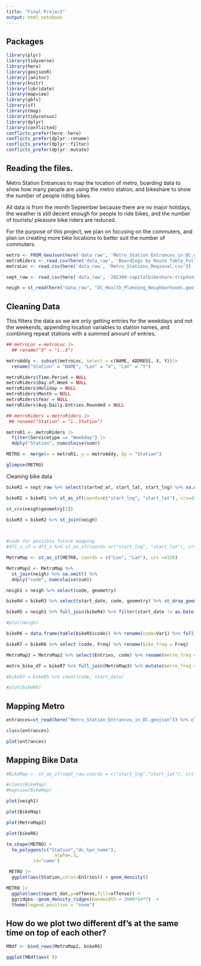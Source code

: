 ```yaml
---
title: "Final Project"
output: html_notebook
---
```


## Packages

```r
library(plyr)
library(tidyverse)
library(here)
library(geojsonR)
library(janitor)
library(knitr)
library(lubridate) 
library(mapview)
library(gbfs)
library(sf) 
library(tmap)
library(tidycensus)
library(dplyr)
library(conflicted)
conflicts_prefer(here::here)
conflicts_prefer(dplyr::rename)
conflicts_prefer(dplyr::filter)
conflicts_prefer(dplyr::mutate)

```

## Reading the files.

Metro Station Entrances to map the location of metro, boarding data to show how many people are using the metro station, and bikeshare to show the number of people riding bikes.

All data is from the month September because there are no major holidays, the weather is still decent enough for people to ride bikes, and the number of tourists/ pleasure bike riders are reduced.

For the purpose of this project, we plan on focusing on the commuters, and plan on creating more bike locations to better suit the number of commuters.

```r
metro <- FROM_GeoJson(here('data_raw', 'Metro_Station_Entrances_in_DC.geojson'))
metroRiders <- read.csv(here('data_raw', 'Boardings by Route Table_Full Data_data.csv'))
metroLoc <- read.csv(here('data_raw', 'Metro_Stations_Regional.csv')) 

sept_raw <- read_csv(here('data_raw', '202309-capitalbikeshare-tripdata.csv'))

neigh = st_read(here("data_raw", "DC_Health_Planning_Neighborhoods.geojson")) %>% clean_names()

```

## Cleaning Data

This filters the data so we are only getting entries for the weekdays and not the weekends, appending location variables to station names, and combining repeat stations with a summed amount of entries.

```r
## metroLoc = metroLoc |> 
  ## rename("X" = "ï..X")

metroAddy <- subset(metroLoc, select = c(NAME, ADDRESS, X, Y))|>
  rename("Station" = "NAME", "Lon" = "X", "Lat" = "Y")

metroRiders$Time.Period = NULL
metroRiders$Day.of.Week = NULL
metroRiders$Holiday = NULL
metroRiders$Month = NULL
metroRiders$Year = NULL
metroRiders$Avg.Daily.Entries.Rounded = NULL

## metroRiders = metroRiders |>
 ## rename("Station" = "ï..Station")

metroR1 <- metroRiders |>
  filter(Servicetype == "Weekday") |>
  ddply("Station", numcolwise(sum))

METRO <- merge(x = metroR1, y = metroAddy, by = "Station")

glimpse(METRO)

```

Cleaning bike data

```r
bikeR1 = sept_raw %>% select(started_at, start_lat, start_lng) %>% na.omit() %>% mutate(start_date=as.Date(started_at)) %>% select(start_date, start_lat, start_lng)

bikeR2 = bikeR1 %>% st_as_sf(coords=c("start_lng", "start_lat"), crs=4326)

st_crs(neigh$geometry[1])

bikeR3 = bikeR2 %>% st_join(neigh)


 
#code for possible future mapping 
#df1_s_sf = df1_s %>% st_as_sf(coords =c("start_lng", "start_lat"), crs = 4326)
```

```r
MetroMap <- st_as_sf(METRO, coords = c("Lon", "Lat"), crs =4326)

MetroMap2 <- MetroMap %>%
  st_join(neigh) %>% na.omit() %>%
  ddply("code", numcolwise(sum))
```


```r

neigh1 = neigh %>% select(code, geometry)

bikeR4 = bikeR3 %>% select(start_date, code, geometry) %>% st_drop_geometry()

bikeR5 = neigh1 %>% full_join(bikeR4) %>% filter(start_date != as.Date('2023-09-02')) %>% filter(start_date != as.Date('2023-09-03')) %>% filter(start_date != as.Date('2023-09-09')) %>% filter(start_date != as.Date('2023-09-10')) %>% filter(start_date != as.Date('2023-09-16')) %>% filter(start_date != as.Date('2023-09-17')) %>% filter(start_date != as.Date('2023-09-23')) %>% filter(start_date != as.Date('2023-09-24')) %>% filter(start_date != as.Date('2023-09-30'))
```

```r
#plot(neigh)

bikeR6 = data.frame(table(bikeR5$code)) %>% rename(code=Var1) %>% full_join(bikeR5) %>% select(code, Freq, geometry) %>% distinct() %>% na.omit()

bikeR7 = bikeR6 %>% select (code, Freq) %>% rename(bike_freq = Freq)

MetroMap3 = MetroMap2 %>% select(Entries, code) %>% rename(metro_freq = Entries)

metro_bike_df = bikeR7 %>% full_join(MetroMap3) %>% mutate(metro_freq = replace_na(metro_freq, 0))

#bikeR7 = bikeR5 %>% count(code, start_date)

#plot(bikeR6)
```

## Mapping Metro

```r
entrances=st_read(here("Metro_Station_Entrances_in_DC.geojson")) %>% clean_names()

class(entrances)

plot(entrances)
```

## Mapping Bike Data

```r
#BikeMap <- st_as_sf(sept_raw,coords = c("start_lng","start_lat"), crs = 4326)

#class(BikeMap)
#mapview(BikeMap)
```

```r
plot(neigh1)
```

```r
plot(BikeMap)
```

```r
plot(MetroMap2)
```

```r
plot(bikeR6)
```

```r
tm_shape(METRO) +
  tm_polygons(c("Station","dc_hpn_name"),
                  alpha=.3,
          id="name")
```

```r
 METRO |>
  ggplot(aes(Station,color=Entries)) + geom_density()
```

```r
METRO |>
  ggplot(aes(report_dat,y=offense,fill=offense)) + 
  ggridges::geom_density_ridges(bandwidth = 3600*24*7)  + 
  theme(legend.position = "none")
```

## How do we plot two different df's at the same time on top of each other?

```r
MBdf <- bind_rows(MetroMap2, bikeR6)

ggplot(MBdf(aes( ))
```

